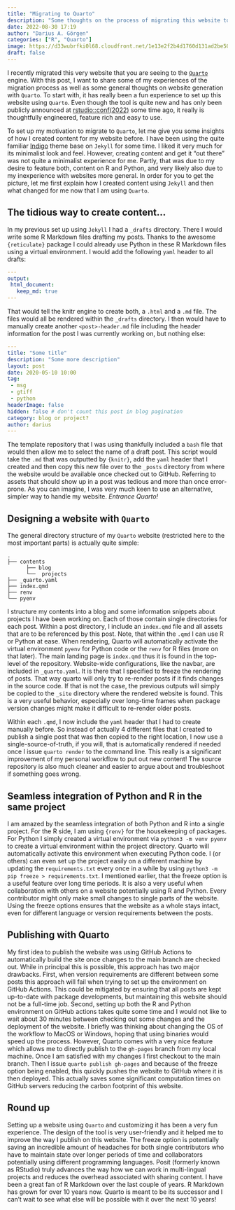 ```yaml
---
title: "Migrating to Quarto"
description: "Some thoughts on the process of migrating this website to Quarto"
date: 2022-08-30 17:19
author: "Darius A. Görgen"
categories: ["R", "Quarto"]
image: https://d33wubrfki0l68.cloudfront.net/1e13e2f2b4d1760d131ad2be5096e105573341e2/db099/blog/announcing-quarto-a-new-scientific-and-technical-publishing-system/thumbnail_huc2394eec6c3beee37cf037e067ab5abf_72127_2220x0_resize_q75_box.jpg
draft: false
---
```


I recently migrated this very website that you are seeing to the [`Quarto`](https://quarto.org/) 
engine. With this post, I want to share some of my experiences of the migration process
as well as some general thoughts on website generation with `Quarto`. To start with,
it has really been a fun experience to set up this website using `Quarto`. Even though
the tool is quite new and has only been publicly announced at [rstudio::conf(2022)](https://quarto.org/docs/blog/posts/2022-06-21-rstudio-conf-2022-quarto/) 
some time ago, it really is thoughtfully engineered, feature rich and easy to use.

To set up my motivation to migrate to `Quarto`, let me give you some insights of
how I created content for my website before. I have been using the quite familiar 
[Indigo](http://sergiokopplin.github.io/indigo/) theme base on `Jekyll` for some time. I liked it very
much for its minimalist look and feel. However, creating content and get it "out there"
was not quite a minimalist experience for me. Partly, that was due to my desire
to feature both, content on R and Python, and very likely also due to my inexperience
with websites more general. In order for you to get the picture, let me first explain
how I created content using `Jekyll` and then what changed for me now that I am using `Quarto`.

## The tidious way to create content...

In my previous set up using `Jekyll` I had a `_drafts` directory. There I would
write some R Markdown files drafting my posts. Thanks to the awesome `{reticulate}`
package I could already use Python in these R Markdown files using a virtual environment.
I would add the following `yaml` header to all drafts:

```yaml
---
output:
 html_document:
   keep_md: true
---
```

That would tell the knitr engine to create both, a `.html` and a `.md` file. The
files would all be rendered within the `_drafts` directory. I then would have to 
manually create another `<post>-header.md` file including the header information for the
post I was currently working on, but nothing else:

```yaml
---
title: "Some title"
description: "Some more description"
layout: post
date: 2020-05-10 10:00
tag: 
 - msg
 - gtiff
 - python
headerImage: false
hidden: false # don't count this post in blog pagination
category: blog or project?
author: darius
---
```
The template repository that I was using thankfully included a `bash` file that would then 
allow me to select the name of a draft post. This script would take the `.md`
that was outputted by `{knitr}`, add the `yaml` header that I created and then
copy this new file over to the `_posts` directory from where the website would be 
available once checked out to GitHub. Referring to assets that should show up in 
a post was tedious and more than once error-prone. As you can imagine, I was
very much keen to use an alternative, simpler way to handle my website. _Entrance Quarto!_


## Designing a website with `Quarto`

The general directory structure of my `Quarto` website (restricted here to the most
important parts) is actually quite simple:

```
.
├── contents
      ├── blog
      └──  projects
├── _quarto.yaml
├── index.qmd
├── renv
└── pyenv
```

I structure my contents into a blog and some information snippets about projects
I have been working on. Each of those contain single directories for each 
post. Within a post directory, I include an  `index.qmd` file and all assets
that are to be referenced by this post. Note, that within the `.qmd` I can use
R or Python at ease. When rendering, Quarto will automatically activate the
virtual environment `pyenv` for Python code or the `renv` for R files (more on that
later). The main landing page is `index.qmd` thus it is found in the top-level 
of the repository. Website-wide configurations, like the navbar, are included in
`_quarto.yaml`. It is there that I specified to freeze the rendering of posts. 
That way quarto will only try to re-render posts if it finds changes in the source 
code. If that is not the case, the previous outputs will simply be copied to the 
`_site` directory where the rendered website is found. This is a very useful 
behavior, especially over long-time frames when package version changes might 
make it difficult to re-render older posts.

Within each `.qmd`, I now include the `yaml` header that I had to create manually before.
So instead of actually 4 different files that I created to publish a single post that
was then copied to the right location, I now use a single-source-of-truth, if you will,
that is automatically rendered if needed once I issue `quarto render` to the command
line. This really is a significant improvement of my personal workflow to put out new
content! The source repository is also much cleaner and easier to argue about and 
troubleshoot if something goes wrong. 


## Seamless integration of Python and R in the same project

I am amazed by the seamless integration of both Python and R into a single project. 
For the R side, I am using `{renv}` for the housekeeping of packages. For Python 
I simply created a virtual environment via `python3 -m venv pyenv` to create
a virtual environment within the project directory. Quarto will automatically
activate this environment when executing Python code. I (or others) can even
set up the project easily on a different machine by updating the `requirements.txt`
every once in a while by using `python3 -m pip freeze > requirements.txt`.
I mentioned earlier, that the freeze option is a useful feature over long time periods. 
It is also a very useful when collaboration with others on a website potentially 
using R and Python. Every contributor might only make small changes to single
parts of the website. Using the freeze options ensures that the website as a whole
stays intact, even for different language or version requirements between the posts. 

## Publishing with Quarto

My first idea to publish the website was using GitHub Actions to automatically build
the site once changes to the main branch are checked out. While in principal this
is possible, this approach has two major drawbacks. First, when version requirements 
are different between some posts this approach will fail when trying to 
set up the environment on GitHub Actions. This could be mitigated by ensuring that
all posts are kept up-to-date with package developments, but maintaining this 
website should not be a full-time job. Second, setting up both the R and Python
environment on GitHub actions takes quite some time and I would not like to wait 
about 30 minutes between checking out some changes and the deployment of the website.
I briefly was thinking about changing the OS of the workflow to MacOS or Windows,
hoping that using binaries would speed up the process. However,
Quarto comes with a very nice feature which allows me to directly publish to the 
`gh-pages` branch from my local machine. Once I am satisfied with my changes I first
checkout to the main branch. Then I issue `quarto publish gh-pages` and because of
the freeze option being enabled, this quickly pushes the website to GitHub where
it is then deployed. This actually saves some significant computation times
on GitHub servers reducing the carbon footprint of this website.

## Round up

Setting up a website using `Quarto` and customizing it has been a very fun 
experience. The design of the tool is very user-friendly and it helped me
to improve the way I publish on this website. The freeze option
is potentially saving an incredible amount of headaches for both single contributors
who have to maintain state over longer periods of time and collaborators potentially
using different programming languages. Posit (formerly known as RStudio) truly
advances the way how we can work in multi-lingual projects and reduces the overhead
associated with sharing content. I have been a great fan of R Markdown over the
last couple of years. R Markdown has grown for over 10 years now. Quarto is meant
to be its successor and I can't wait to see what else will be possible with it
over the next 10 years!



